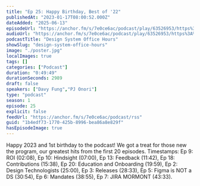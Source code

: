 ```yaml
---
title: "Ep 25: Happy Birthday, Best of '22"
publishedAt: "2023-01-17T08:00:52.000Z"
dateAdded: "2025-06-13"
episodeUrl: "https://anchor.fm/s/7e0ce6ac/podcast/play/63526953/https%3A%2F%2Fd3ctxlq1ktw2nl.cloudfront.net%2Fstaging%2F2023-0-15%2F4b8e049d-f0c7-bef2-08f2-e723ff1e066f.mp3"
audioUrl: "https://anchor.fm/s/7e0ce6ac/podcast/play/63526953/https%3A%2F%2Fd3ctxlq1ktw2nl.cloudfront.net%2Fstaging%2F2023-0-15%2F4b8e049d-f0c7-bef2-08f2-e723ff1e066f.mp3"
podcastTitle: "Design System Office Hours"
showSlug: "design-system-office-hours"
image: "./poster.jpg"
localImages: true
tags: []
categories: ["Podcast"]
duration: "0:49:49"
durationSeconds: 2989
draft: false
speakers: ["Davy Fung","PJ Onori"]
type: "podcast"
season: 1
episode: 25
explicit: false
feedUrl: "https://anchor.fm/s/7e0ce6ac/podcast/rss"
guid: "1b4edf73-1770-425b-8996-bea86a8e829f"
hasEpisodeImage: true
---
```

Happy 2023 and 1st birthday to the podcast! We got a treat for those new the program, our greatest hits from the first 20 episodes. Timestamps: Ep 9: ROI (02:08), Ep 10: Hindsight (07:00), Ep 13: Feedback (11:42), Ep 18: Contributions (15:38), Ep 20: Education and Onboarding (19:59), Ep 2: Design Technologists (25:00), Ep 3: Releases (28:33), Ep 5: Figma is NOT a DS (30:54), Ep 6: Mandates (38:55), Ep 7: JIRA MORMONT (43:33).
